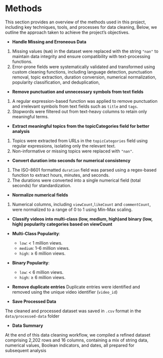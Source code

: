 # Methods

This section provides an overview of the methods used in this project, including key techniques, tools, and processes for data cleaning, Below, we outline the approach taken to achieve the project's objectives.

- **Handle Missing and Erroneous Data**
1. Missing values (`NaN`) in the dataset were replaced with the string `"nan"` to maintain data integrity and ensure compatibility with text-processing functions.  
2. Error-prone fields were systematically validated and transformed using custom cleaning functions, including language detection, punctuation removal, topic extraction, duration conversion, numerical normalization, popularity classification, and deduplication,

- **Remove punctuation and unnecessary symbols from text fields**
1. A regular expression-based function was applied to remove punctuation and irrelevant symbols from text fields such as `title` and `tags`.  
2. Stopwords were filtered out from text-heavy columns to retain only meaningful terms.  

- **Extract meaningful topics from the topicCategories field for better analysis**
1. Topics were extracted from URLs in the `topicCategories` field using regular expressions, isolating only the relevant text.  
2. Non-informative or missing topics were replaced with `"nan"`.

- **Convert duration into seconds for numerical consistency**
1. The ISO-8601 formatted `duration` field was parsed using a regex-based function to extract hours, minutes, and seconds.  
2. The durations were converted into a single numerical field (total seconds) for standardization.  

- **Normalize numerical fields **
1. Numerical columns, including `viewCount`,`likeCount` and `commentCount`, were normalized to a range of 0 to 1 using Min-Max scaling.  

- **Classify videos into multi-class (low, medium, high)and binary (low, high) popularity categories based on viewCount**
- **Multi-Class Popularity**:  
    - `low`: < 1 million views.  
    - `medium`: 1–6 million views.  
    - `high`: ≥ 6 million views.  
- **Binary Popularity**:  
    - `low`: < 6 million views.  
    - `high`: ≥ 6 million views.  

- **Remove duplicate entries**
Duplicate entries were identified and removed using the unique video identifier (`video_id`)

- **Save Processed Data**

The cleaned and processed dataset was saved in `.csv` format in the `data/processed-data` folder

- **Data Summary**

At the end of this data cleaning workflow, we compiled a refined dataset comprising 2,202 rows and 16 columns, containing a mix of string data, numerical values, Boolean indicators, and dates, all prepared for subsequent analysis
